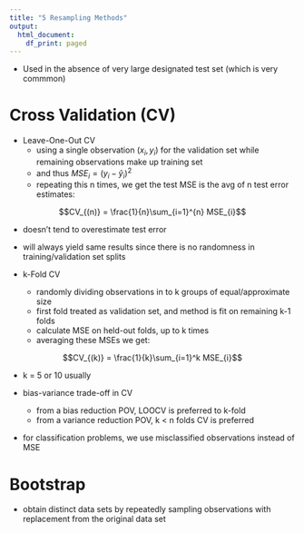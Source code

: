 ```yaml
---
title: "5 Resampling Methods"
output:
  html_document:
    df_print: paged
---
```

* Used in the absence of very large designated test set (which is very commmon)

# Cross Validation (CV)

* Leave-One-Out CV
  + using a single observation $(x_{i},y_{i})$ for the validation set while remaining observations make up training set
  + and thus $MSE_{i} = (y_{i}-\hat{y}_{i})^2$
  + repeating this n times, we get the test MSE is the avg of n test error estimates:
  
$$CV_{(n)} = \frac{1}{n}\sum_{i=1}^{n} MSE_{i}$$

  + doesn't tend to overestimate test error
  + will always yield same results since there is no randomness in training/validation set splits
  
* k-Fold CV
  + randomly dividing observations in to k groups of equal/approximate size
  + first fold treated as validation set, and method is fit on remaining k-1 folds
  + calculate MSE on held-out folds, up to k times
  + averaging these MSEs we get:
  
$$CV_{(k)} = \frac{1}{k}\sum_{i=1}^k MSE_{i}$$

  + k = 5 or 10 usually
  
* bias-variance trade-off in CV
  + from a bias reduction POV, LOOCV is preferred to k-fold
  + from a variance reduction POV, k < n folds CV is preferred
  
* for classification problems, we use misclassified observations instead of MSE

# Bootstrap

* obtain distinct data sets by repeatedly sampling observations with replacement from the original data set